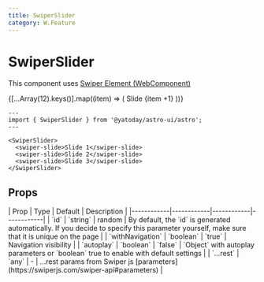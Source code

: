 ```yaml
---
title: SwiperSlider
category: W.Feature
---
```



# SwiperSlider

<SourceLink name="SwiperSlider" />

This component uses [Swiper Element (WebComponent)](https://swiperjs.com/element)

<Demo title="">
  <SwiperSlider class="bg-stripe">
    {[...Array(12).keys()].map((item) => (
    <swiper-slide class="bg-orange-300 text-black text-center">Slide {item +1}</swiper-slide>
  ))}
  </SwiperSlider>
</Demo>

```astro
---
import { SwiperSlider } from '@yatoday/astro-ui/astro';
---

<SwiperSlider>
  <swiper-slide>Slide 1</swiper-slide>
  <swiper-slide>Slide 2</swiper-slide>
  <swiper-slide>Slide 3</swiper-slide>
</SwiperSlider>
```

## Props

<div className="overflow-x-auto">
  | Prop | Type | Default | Description | 
  |------------|------------|------------|------------| 
  | `id` | `string` | random | By default, the `id` is generated automatically. If you decide to specify this parameter yourself, make sure that it is unique on the page | 
  | `withNavigation` | `boolean` | `true` | Navigation visibility |
  | `autoplay` | `boolean` | `false` | `Object` with autoplay parameters or `boolean` true to enable with default settings |
  | `...rest` | `any` | - | ...rest params from Swiper js [parameters](https://swiperjs.com/swiper-api#parameters) |
</div>
